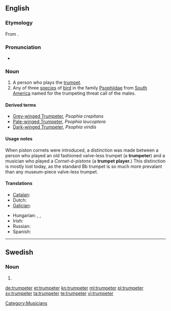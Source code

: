==English==
{{wikipedia|Trumpeter (bird)}}

===Etymology===
From {{suffix|trumpet|er}}.

===Pronunciation===
* {{IPA|/ˈtɹʌmpɛtɜ/|lang=en}}

===Noun===
{{en-noun}}

# A person who plays the [[trumpet]].
# Any of three [[species]] of [[bird]] in the family [[Psophiidae]] from [[South America]] named for the trumpeting threat call of the males.

====Derived terms====
* [[Grey-winged Trumpeter]], ''Psophia crepitans''
* [[Pale-winged Trumpeter]], ''Psophia leucoptera''
* [[Dark-winged Trumpeter]], ''Psophia viridis''

====Usage notes====
When piston cornets were introduced, a distinction was made between a person who played an old fashioned valve-less trumpet (a '''trumpeter''') and a musician who played a ''Cornet-á-pistons'' (a '''trumpet player.''')  This distinction is mostly lost today, as the standard Bb trumpet is so much more prevalant than any museum-piece valve-less trumpet.

====Translations====
{{trans-top|person who plays the trumpet}}
* [[Catalan]]: {{t|ca|trompetista|m|f}}
* Dutch: {{t-|nl|trompettist|m}}
* [[Galician]]: {{t+|gl|trompetista|m|f|xs=Galician}}
{{trans-mid}}
* Hungarian: {{t-|hu|trombitás}}, {{t|hu|kürtös}}, {{t-|hu|trombitajátékos}}
* Irish: {{t-|ga|trumpadóir|m|xs=Irish}}
* Russian: {{t|ru|трубач|m|sc=Cyrl|tr=trubáč}}
* Spanish: {{t|es|trompetista|m|f}}
{{trans-bottom}}

[[Category:Musicians]]

----

==Swedish==

===Noun===
{{infl|sv|noun form}}

# {{sv-noun-form-indef-pl|trumpet}}

[[de:trumpeter]]
[[et:trumpeter]]
[[kn:trumpeter]]
[[ml:trumpeter]]
[[pl:trumpeter]]
[[sv:trumpeter]]
[[ta:trumpeter]]
[[te:trumpeter]]
[[vi:trumpeter]]